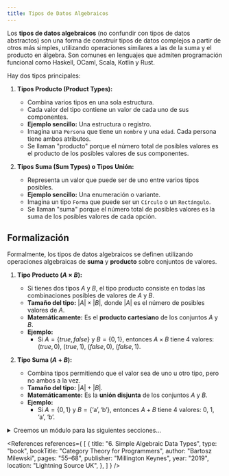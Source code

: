 ```yaml
---
title: Tipos de Datos Algebraicos
---
```


<ReadingTime />
<GithubRepoLink user="r8vnhill" repo="functional-programming-kt" />

Los **tipos de datos algebraicos** (no confundir con tipos de datos abstractos) son una forma de construir tipos de datos complejos a partir de otros más simples, utilizando operaciones similares a las de la suma y el producto en álgebra. Son comunes en lenguajes que admiten programación funcional como Haskell, OCaml, Scala, Kotlin y Rust.

Hay dos tipos principales:

1. **Tipos Producto (Product Types):**
    - Combina varios tipos en una sola estructura.
    - Cada valor del tipo contiene un valor de cada uno de sus componentes.
    - **Ejemplo sencillo:** Una estructura o registro.
    - Imagina una `Persona` que tiene un `nombre` y una `edad`. Cada persona tiene ambos atributos.
    - Se llaman "producto" porque el número total de posibles valores es el producto de los posibles valores de sus componentes.

2. **Tipos Suma (Sum Types) o Tipos Unión:**
    - Representa un valor que puede ser de uno entre varios tipos posibles.
    - **Ejemplo sencillo:** Una enumeración o variante.
    - Imagina un tipo `Forma` que puede ser un `Círculo` o un `Rectángulo`.
    - Se llaman "suma" porque el número total de posibles valores es la suma de los posibles valores de cada opción.

## **Formalización**

Formalmente, los tipos de datos algebraicos se definen utilizando operaciones algebraicas de **suma** y **producto** sobre conjuntos de valores.

1. **Tipo Producto $(A \times B)$:**
    - Si tienes dos tipos $A$ y $B$, el tipo producto consiste en todas las combinaciones posibles de valores de $A$ y $B$.
    - **Tamaño del tipo:** $|A| \times |B|$, donde $|A|$ es el número de posibles valores de $A$.
    - **Matemáticamente:** Es el **producto cartesiano** de los conjuntos $A$ y $B$.
    - **Ejemplo:**
        - Si $A = \{true, false\}$ y $B = \{0, 1\}$, entonces $A \times B$ tiene 4 valores: $(true, 0)$, $(true, 1)$, $(false, 0)$, $(false, 1)$.

2. **Tipo Suma $(A + B)$:**
    - Combina tipos permitiendo que el valor sea de uno u otro tipo, pero no ambos a la vez.
    - **Tamaño del tipo:** $|A| + |B|$.
    - **Matemáticamente:** Es la **unión disjunta** de los conjuntos $A$ y $B$.
    - **Ejemplo:**
        - Si $A = \{0, 1\}$ y $B = \{\text{`a'}, \text{`b'}\}$, entonces $A + B$ tiene 4 valores: $0$, $1$, $\text{`a'}$, $\text{`b'}$.

<details>
    <summary>
        Creemos un módulo para las siguientes secciones...
    </summary>
    
    <Tabs groupId={"os"}>
        <TabItem value="Windows" label="Windows">
            ```powershell
            New-Item -Path 'adt' -ItemType 'Directory' -Force
            '// Intentionally left blank' | Out-File -FilePath 'adt\build.gradle.kts'
            ```
        </TabItem>
        <TabItem value="Windows (corto)" label="Windows (corto)">
            ```powershell
            mkdir adt
            '// Intentionally left blank' > 'adt\build.gradle.kts'
            ```
        </TabItem>
        <TabItem value="Linux/Mac" label="Linux/Mac">
            ```bash
            mkdir adt
            echo '// Intentionally left blank' > 'adt/build.gradle.kts'
            ```
        </TabItem>
    </Tabs>

    Recuerda agregar el nuevo módulo al archivo `settings.gradle.kts`.
</details>

<References references={
    [
        {
            title: "6. Simple Algebraic Data Types",
            type: "book",
            bookTitle: "Category Theory for Programmers",
            author: "Bartosz Milewski",
            pages: "55–68",
            publisher: "Millington Keynes",
            year: "2019",
            location: "Lightning Source UK",
        },
    ]
} />
